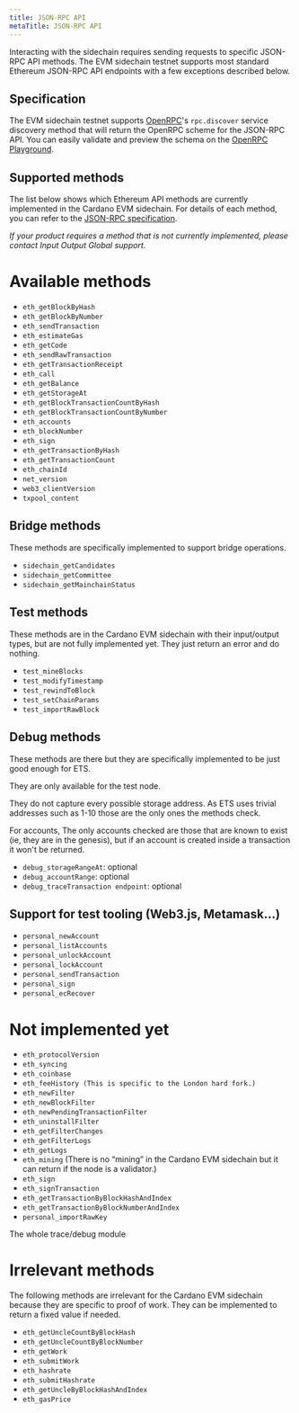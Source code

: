 ```yaml
---
title: JSON-RPC API
metaTitle: JSON-RPC API
---
```


Interacting with the sidechain requires sending requests to specific JSON-RPC API methods. The EVM sidechain testnet supports most standard Ethereum JSON-RPC API endpoints with a few exceptions described below.

## Specification

The EVM sidechain testnet supports [OpenRPC](https://open-rpc.org/)'s `rpc.discover` service discovery method that will return the OpenRPC scheme for the JSON-RPC API. You can easily validate and preview the schema on the [OpenRPC Playground](https://playground.open-rpc.org/?schemaUrl=https://faucet.sidechain.evmtestnet.iohkdev.io/).

## Supported methods

The list below shows which Ethereum API methods are currently implemented in the Cardano EVM sidechain. For details of each method, you can refer to the [JSON-RPC specification](https://playground.open-rpc.org/?schemaUrl=https://faucet.sidechain.evmtestnet.iohkdev.io/).

*If your product requires a method that is not currently implemented, please contact Input Output Global support.*

# Available methods

- `eth_getBlockByHash`
- `eth_getBlockByNumber`  
- `eth_sendTransaction`  
- `eth_estimateGas`  
- `eth_getCode`  
- `eth_sendRawTransaction`  
- `eth_getTransactionReceipt`  
- `eth_call`  
- `eth_getBalance`  
- `eth_getStorageAt`  
- `eth_getBlockTransactionCountByHash`  
- `eth_getBlockTransactionCountByNumber`
- `eth_accounts`  
- `eth_blockNumber` 
- `eth_sign`
- `eth_getTransactionByHash`  
- `eth_getTransactionCount`  
- `eth_chainId`  
- `net_version`  
- `web3_clientVersion`
- `txpool_content`

## Bridge methods

These methods are specifically implemented to support bridge operations.

- `sidechain_getCandidates`
- `sidechain_getCommittee`
- `sidechain_getMainchainStatus`

## Test methods

These methods are in the Cardano EVM sidechain with their input/output types, but are not fully implemented yet. They just return an error and do nothing.  

- `test_mineBlocks`  
- `test_modifyTimestamp`  
- `test_rewindToBlock`  
- `test_setChainParams`  
- `test_importRawBlock`

## Debug methods  

These methods are there but they are specifically implemented to be just good enough for ETS.  

They are only available for the test node.  

They do not capture every possible storage address. As ETS uses trivial addresses such as 1-10 those are the only ones the methods check.  

For accounts, The only accounts checked are those that are known to exist (ie, they are in the genesis), but if an account is created inside a transaction it won't be returned.

- `debug_storageRangeAt`: optional  
- `debug_accountRange`: optional  
- `debug_traceTransaction endpoint`: optional

## Support for test tooling (Web3.js, Metamask…)

- `personal_newAccount`  
- `personal_listAccounts`  
- `personal_unlockAccount`  
- `personal_lockAccount`  
- `personal_sendTransaction`  
- `personal_sign`  
- `personal_ecRecover`  

# Not implemented yet  

- `eth_protocolVersion`  
- `eth_syncing`  
- `eth_coinbase`  
- `eth_feeHistory (This is specific to the London hard fork.)`  
- `eth_newFilter`  
- `eth_newBlockFilter`  
- `eth_newPendingTransactionFilter`  
- `eth_uninstallFilter`  
- `eth_getFilterChanges`  
- `eth_getFilterLogs`  
- `eth_getLogs`  
- `eth_mining` (There is no “mining” in the Cardano EVM sidechain but it can return if the node is a validator.)  
- `eth_sign`
- `eth_signTransaction`  
- `eth_getTransactionByBlockHashAndIndex`  
- `eth_getTransactionByBlockNumberAndIndex`
- `personal_importRawKey`  

The whole trace/debug module  

# Irrelevant methods

The following methods are irrelevant for the Cardano EVM sidechain because they are specific to proof of work. They can be implemented to return a fixed value if needed.  

- `eth_getUncleCountByBlockHash`  
- `eth_getUncleCountByBlockNumber`
- `eth_getWork`  
- `eth_submitWork` 
- `eth_hashrate`   
- `eth_submitHashrate`  
- `eth_getUncleByBlockHashAndIndex`  
- `eth_gasPrice`
